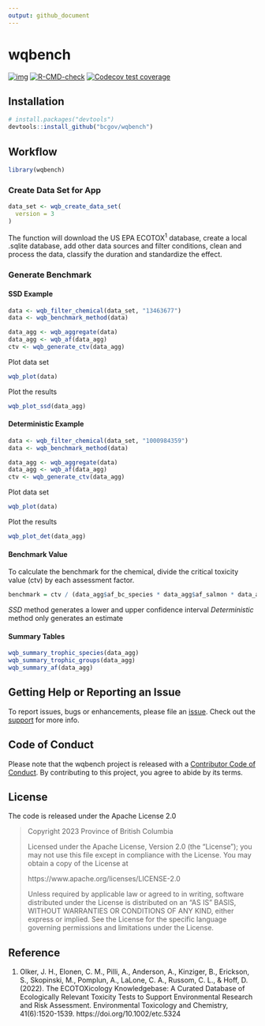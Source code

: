 ```yaml
---
output: github_document
---
```


# wqbench

<!-- badges: start -->
[![img](https://img.shields.io/badge/Lifecycle-Experimental-339999)](https://github.com/bcgov/repomountie/blob/master/doc/lifecycle-badges.md)
[![R-CMD-check](https://github.com/poissonconsulting/wqbench/actions/workflows/R-CMD-check.yaml/badge.svg)](https://github.com/poissonconsulting/wqbench/actions/workflows/R-CMD-check.yaml)
[![Codecov test coverage](https://codecov.io/gh/poissonconsulting/wqbench/branch/main/graph/badge.svg)](https://app.codecov.io/gh/poissonconsulting/wqbench?branch=main)
<!-- badges: end -->

## Installation

```r
# install.packages("devtools")
devtools::install_github("bcgov/wqbench")
```


## Workflow

``` r
library(wqbench)
```

### Create Data Set for App

```r
data_set <- wqb_create_data_set(
  version = 3
)
```

The function will download the US EPA ECOTOX<sup>1</sup> database, create a local .sqlite database, add other data sources and filter conditions, clean and process the data, classify the duration and standardize the effect.

### Generate Benchmark

#### SSD Example

```r
data <- wqb_filter_chemical(data_set, "13463677")
data <- wqb_benchmark_method(data)

data_agg <- wqb_aggregate(data) 
data_agg <- wqb_af(data_agg)
ctv <- wqb_generate_ctv(data_agg)
```

Plot data set

```r
wqb_plot(data)
```

Plot the results
```r
wqb_plot_ssd(data_agg)
```

#### Deterministic Example

```r
data <- wqb_filter_chemical(data_set, "1000984359")
data <- wqb_benchmark_method(data)

data_agg <- wqb_aggregate(data) 
data_agg <- wqb_af(data_agg)
ctv <- wqb_generate_ctv(data_agg)
```

Plot data set

```r
wqb_plot(data)
```

Plot the results
```r
wqb_plot_det(data_agg)
```

#### Benchmark Value

To calculate the benchmark for the chemical, divide the critical toxicity value (ctv) by each assessment factor. 
```r
benchmark = ctv / (data_agg$af_bc_species * data_agg$af_salmon * data_agg$af_planktonic *data_agg$af_variation)
```

*SSD* method generates a lower and upper confidence interval
*Deterministic* method only generates an estimate

#### Summary Tables

```r
wqb_summary_trophic_species(data_agg)
wqb_summary_trophic_groups(data_agg)
wqb_summary_af(data_agg)
```

## Getting Help or Reporting an Issue

To report issues, bugs or enhancements, please file an [issue](https://github.com/bcgov/wqbench/issues). 
Check out the [support](https://github.com/bcgov/wqbench/blob/main/.github/SUPPORT.md) for more info. 

## Code of Conduct

Please note that the wqbench project is released with a [Contributor Code of Conduct](https://contributor-covenant.org/version/2/1/CODE_OF_CONDUCT.html). 
By contributing to this project, you agree to abide by its terms.

## License 

The code is released under the Apache License 2.0

> Copyright 2023 Province of British Columbia
> 
> Licensed under the Apache License, Version 2.0 (the "License");
> you may not use this file except in compliance with the License.
> You may obtain a copy of the License at 
> 
> https://www.apache.org/licenses/LICENSE-2.0
> 
> Unless required by applicable law or agreed to in writing, software
> distributed under the License is distributed on an "AS IS" BASIS,
> WITHOUT WARRANTIES OR CONDITIONS OF ANY KIND, either express or implied.
> See the License for the specific language governing permissions and
> limitations under the License.

## Reference

1. Olker, J. H., Elonen, C. M., Pilli, A., Anderson, A., Kinziger, B., Erickson, S., Skopinski, M., Pomplun, A., LaLone, C. A., Russom, C. L., & Hoff, D. (2022). The ECOTOXicology Knowledgebase: A Curated Database of Ecologically Relevant Toxicity Tests to Support Environmental Research and Risk Assessment. Environmental Toxicology and Chemistry, 41(6):1520-1539. https://doi.org/10.1002/etc.5324
